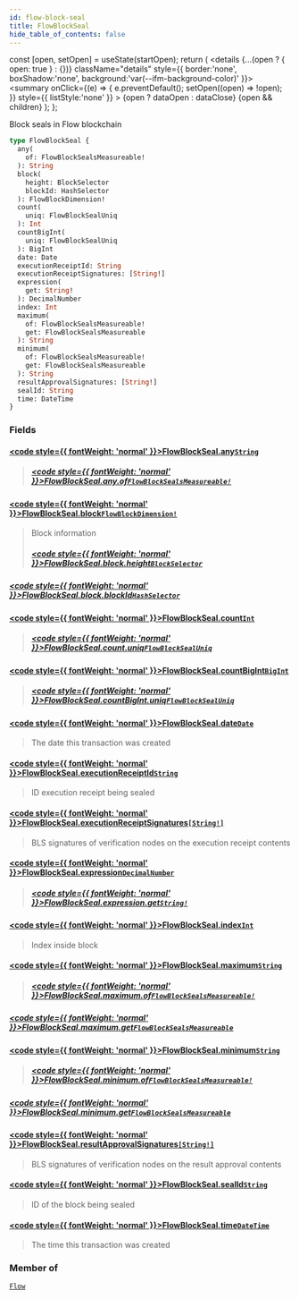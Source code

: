 ```yaml
---
id: flow-block-seal
title: FlowBlockSeal
hide_table_of_contents: false
---
```







  const [open, setOpen] = useState(startOpen);
  return (
    <details {...(open ? { open: true } : {})} className="details" style={{ border:'none', boxShadow:'none', background:'var(--ifm-background-color)' }}>
      <summary
        onClick={(e) => {
          e.preventDefault();
          setOpen((open) => !open);
        }}
        style={{ listStyle:'none' }}
      >
      {open ? dataOpen : dataClose}
      </summary>
      {open && children}
    </details>
  );
};








Block seals in Flow blockchain


```graphql
type FlowBlockSeal {
  any(
    of: FlowBlockSealsMeasureable!
  ): String
  block(
    height: BlockSelector
    blockId: HashSelector
  ): FlowBlockDimension!
  count(
    uniq: FlowBlockSealUniq
  ): Int
  countBigInt(
    uniq: FlowBlockSealUniq
  ): BigInt
  date: Date
  executionReceiptId: String
  executionReceiptSignatures: [String!]
  expression(
    get: String!
  ): DecimalNumber
  index: Int
  maximum(
    of: FlowBlockSealsMeasureable!
    get: FlowBlockSealsMeasureable
  ): String
  minimum(
    of: FlowBlockSealsMeasureable!
    get: FlowBlockSealsMeasureable
  ): String
  resultApprovalSignatures: [String!]
  sealId: String
  time: DateTime
}
```




### Fields

#### [<code style={{ fontWeight: 'normal' }}>FlowBlockSeal.<b>any</b></code>](#)<Bullet />[`String`](/docs/graphql-reference/scalars/string) <Badge class="badge badge--secondary" text="scalar"/> 
> 
> 
> 
> ##### [<code style={{ fontWeight: 'normal' }}>FlowBlockSeal.any.<b>of</b></code>](#)<Bullet />[`FlowBlockSealsMeasureable!`](/docs/graphql-reference/enums/flow-block-seals-measureable) <Badge class="badge badge--secondary" text="non-null"/> <Badge class="badge badge--secondary" text="enum"/> 
> 
> 
> 
> 

#### [<code style={{ fontWeight: 'normal' }}>FlowBlockSeal.<b>block</b></code>](#)<Bullet />[`FlowBlockDimension!`](/docs/graphql-reference/objects/flow-block-dimension) <Badge class="badge badge--secondary" text="non-null"/> <Badge class="badge badge--secondary" text="object"/> 
> 
> 
> Block information
> ##### [<code style={{ fontWeight: 'normal' }}>FlowBlockSeal.block.<b>height</b></code>](#)<Bullet />[`BlockSelector`](/docs/graphql-reference/inputs/block-selector) <Badge class="badge badge--secondary" text="input"/> 
> 
> 
> 
> 

##### [<code style={{ fontWeight: 'normal' }}>FlowBlockSeal.block.<b>blockId</b></code>](#)<Bullet />[`HashSelector`](/docs/graphql-reference/inputs/hash-selector) <Badge class="badge badge--secondary" text="input"/> 
> 
> 
> 
> 

#### [<code style={{ fontWeight: 'normal' }}>FlowBlockSeal.<b>count</b></code>](#)<Bullet />[`Int`](/docs/graphql-reference/scalars/int) <Badge class="badge badge--secondary" text="scalar"/> 
> 
> 
> 
> ##### [<code style={{ fontWeight: 'normal' }}>FlowBlockSeal.count.<b>uniq</b></code>](#)<Bullet />[`FlowBlockSealUniq`](/docs/graphql-reference/enums/flow-block-seal-uniq) <Badge class="badge badge--secondary" text="enum"/> 
> 
> 
> 
> 

#### [<code style={{ fontWeight: 'normal' }}>FlowBlockSeal.<b>countBigInt</b></code>](#)<Bullet />[`BigInt`](/docs/graphql-reference/scalars/big-int) <Badge class="badge badge--secondary" text="scalar"/> 
> 
> 
> 
> ##### [<code style={{ fontWeight: 'normal' }}>FlowBlockSeal.countBigInt.<b>uniq</b></code>](#)<Bullet />[`FlowBlockSealUniq`](/docs/graphql-reference/enums/flow-block-seal-uniq) <Badge class="badge badge--secondary" text="enum"/> 
> 
> 
> 
> 

#### [<code style={{ fontWeight: 'normal' }}>FlowBlockSeal.<b>date</b></code>](#)<Bullet />[`Date`](/docs/graphql-reference/objects/date) <Badge class="badge badge--secondary" text="object"/> 
> 
> 
> The date this transaction was created
> 

#### [<code style={{ fontWeight: 'normal' }}>FlowBlockSeal.<b>executionReceiptId</b></code>](#)<Bullet />[`String`](/docs/graphql-reference/scalars/string) <Badge class="badge badge--secondary" text="scalar"/> 
> 
> 
> ID execution receipt being sealed
> 

#### [<code style={{ fontWeight: 'normal' }}>FlowBlockSeal.<b>executionReceiptSignatures</b></code>](#)<Bullet />[`[String!]`](/docs/graphql-reference/scalars/string) <Badge class="badge badge--secondary" text="list"/> <Badge class="badge badge--secondary" text="scalar"/> 
> 
> 
> BLS signatures of verification nodes on the execution receipt contents
> 

#### [<code style={{ fontWeight: 'normal' }}>FlowBlockSeal.<b>expression</b></code>](#)<Bullet />[`DecimalNumber`](/docs/graphql-reference/scalars/decimal-number) <Badge class="badge badge--secondary" text="scalar"/> 
> 
> 
> 
> ##### [<code style={{ fontWeight: 'normal' }}>FlowBlockSeal.expression.<b>get</b></code>](#)<Bullet />[`String!`](/docs/graphql-reference/scalars/string) <Badge class="badge badge--secondary" text="non-null"/> <Badge class="badge badge--secondary" text="scalar"/> 
> 
> 
> 
> 

#### [<code style={{ fontWeight: 'normal' }}>FlowBlockSeal.<b>index</b></code>](#)<Bullet />[`Int`](/docs/graphql-reference/scalars/int) <Badge class="badge badge--secondary" text="scalar"/> 
> 
> 
> Index inside block
> 

#### [<code style={{ fontWeight: 'normal' }}>FlowBlockSeal.<b>maximum</b></code>](#)<Bullet />[`String`](/docs/graphql-reference/scalars/string) <Badge class="badge badge--secondary" text="scalar"/> 
> 
> 
> 
> ##### [<code style={{ fontWeight: 'normal' }}>FlowBlockSeal.maximum.<b>of</b></code>](#)<Bullet />[`FlowBlockSealsMeasureable!`](/docs/graphql-reference/enums/flow-block-seals-measureable) <Badge class="badge badge--secondary" text="non-null"/> <Badge class="badge badge--secondary" text="enum"/> 
> 
> 
> 
> 

##### [<code style={{ fontWeight: 'normal' }}>FlowBlockSeal.maximum.<b>get</b></code>](#)<Bullet />[`FlowBlockSealsMeasureable`](/docs/graphql-reference/enums/flow-block-seals-measureable) <Badge class="badge badge--secondary" text="enum"/> 
> 
> 
> 
> 

#### [<code style={{ fontWeight: 'normal' }}>FlowBlockSeal.<b>minimum</b></code>](#)<Bullet />[`String`](/docs/graphql-reference/scalars/string) <Badge class="badge badge--secondary" text="scalar"/> 
> 
> 
> 
> ##### [<code style={{ fontWeight: 'normal' }}>FlowBlockSeal.minimum.<b>of</b></code>](#)<Bullet />[`FlowBlockSealsMeasureable!`](/docs/graphql-reference/enums/flow-block-seals-measureable) <Badge class="badge badge--secondary" text="non-null"/> <Badge class="badge badge--secondary" text="enum"/> 
> 
> 
> 
> 

##### [<code style={{ fontWeight: 'normal' }}>FlowBlockSeal.minimum.<b>get</b></code>](#)<Bullet />[`FlowBlockSealsMeasureable`](/docs/graphql-reference/enums/flow-block-seals-measureable) <Badge class="badge badge--secondary" text="enum"/> 
> 
> 
> 
> 

#### [<code style={{ fontWeight: 'normal' }}>FlowBlockSeal.<b>resultApprovalSignatures</b></code>](#)<Bullet />[`[String!]`](/docs/graphql-reference/scalars/string) <Badge class="badge badge--secondary" text="list"/> <Badge class="badge badge--secondary" text="scalar"/> 
> 
> 
> BLS signatures of verification nodes on the result approval contents
> 

#### [<code style={{ fontWeight: 'normal' }}>FlowBlockSeal.<b>sealId</b></code>](#)<Bullet />[`String`](/docs/graphql-reference/scalars/string) <Badge class="badge badge--secondary" text="scalar"/> 
> 
> 
> ID of the block being sealed
> 

#### [<code style={{ fontWeight: 'normal' }}>FlowBlockSeal.<b>time</b></code>](#)<Bullet />[`DateTime`](/docs/graphql-reference/objects/date-time) <Badge class="badge badge--secondary" text="object"/> 
> 
> 
> The time this transaction was created
> 



### Member of

[`Flow`](/docs/graphql-reference/objects/flow)  <Badge class="secondary" text="object"/>


